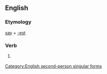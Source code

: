 ==English==

===Etymology===
[[say]] + [[-est]]

===Verb===
{{infl|en|verb form}}

# {{archaic}} {{form of|Second-person singular simple present form of|say}}

[[Category:English second-person singular forms]]